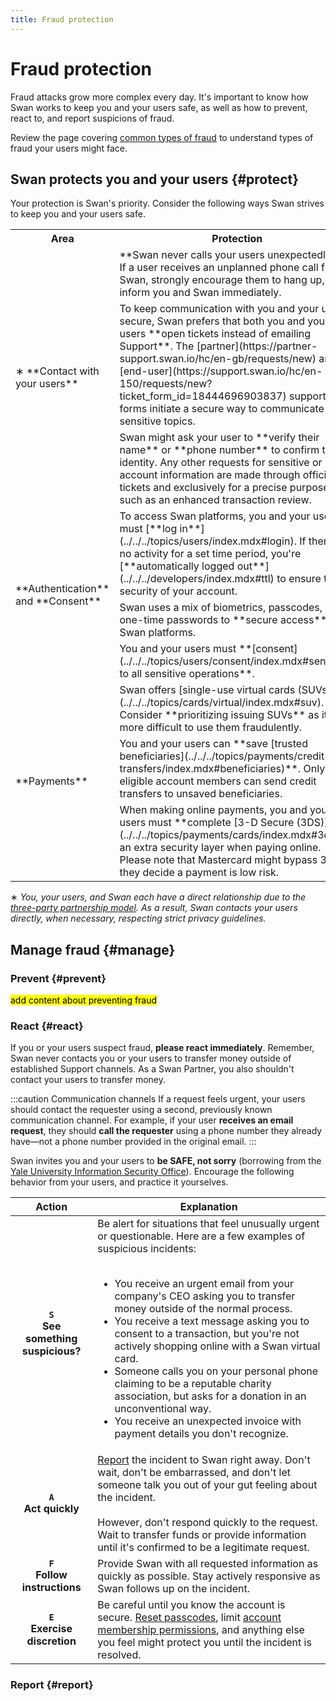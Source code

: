 ```yaml
---
title: Fraud protection
---
```


# Fraud protection

Fraud attacks grow more complex every day.
It's important to know how Swan works to keep you and your users safe, as well as how to prevent, react to, and report suspicions of fraud.

Review the page covering [common types of fraud](./types.mdx) to understand types of fraud your users might face.


<TrustCenter />

## Swan protects you and your users {#protect}

Your protection is Swan's priority.
Consider the following ways Swan strives to keep you and your users safe.

<table>
  <tr>
    <th>Area</th>
    <th>Protection</th>
  </tr>
  <tr>
    <td rowspan="3">∗ **Contact with your users**</td>
    <td>**Swan never calls your users unexpectedly**. If a user receives an unplanned phone call from Swan, strongly encourage them to hang up, then inform you and Swan immediately.</td>
  </tr>
  <tr>
    <td>To keep communication with you and your users secure, Swan prefers that both you and your users **open tickets instead of emailing Support**. The [partner](https://partner-support.swan.io/hc/en-gb/requests/new) and [end-user](https://support.swan.io/hc/en-150/requests/new?ticket_form_id=18444696903837) support forms initiate a secure way to communicate about sensitive topics.</td>
  </tr>
  <tr>
    <td>Swan might ask your user to **verify their name** or **phone number** to confirm their identity. Any other requests for sensitive or account information are made through official tickets and exclusively for a precise purpose, such as an enhanced transaction review.</td>
  </tr>
  <tr>
    <td rowspan="3">**Authentication** and **Consent**</td>
    <td>To access Swan platforms, you and your users must [**log in**](../../../topics/users/index.mdx#login). If there's no activity for a set time period, you're [**automatically logged out**](../../../developers/index.mdx#ttl) to ensure the security of your account.</td>
  </tr>
  <tr>
    <td>Swan uses a mix of biometrics, passcodes, and one-time passwords to **secure access** to Swan platforms.</td>
  </tr>
  <tr>
    <td>You and your users must **[consent](../../../topics/users/consent/index.mdx#sensitive) to all sensitive operations**.</td>
  </tr>
  <tr>
    <td rowspan="3">**Payments**</td>
    <td>Swan offers [single-use virtual cards (SUVs)](../../../topics/cards/virtual/index.mdx#suv). Consider **prioritizing issuing SUVs** as it's more difficult to use them fraudulently.</td>
  </tr>
  <tr>
    <td>You and your users can **save [trusted beneficiaries](../../../topics/payments/credit-transfers/index.mdx#beneficiaries)**. Only eligible account members can send credit transfers to unsaved beneficiaries.</td>
  </tr>
  <td>When making online payments, you and your users must **complete [3-D Secure (3DS)](../../../topics/payments/cards/index.mdx#3ds)**, an extra security layer when paying online. Please note that Mastercard might bypass 3DS if they decide a payment is low risk.</td>
</table>

∗ *You, your users, and Swan each have a direct relationship due to the [three-party partnership model](../../index.mdx#model).
As a result, Swan contacts your users directly, when necessary, respecting strict privacy guidelines.*

## Manage fraud {#manage}

### Prevent {#prevent}

<mark>add content about preventing fraud</mark>

### React {#react}

If you or your users suspect fraud, **please react immediately**.
Remember, Swan never contacts you or your users to transfer money outside of established Support channels.
As a Swan Partner, you also shouldn't contact your users to transfer money.

:::caution Communication channels
If a request feels urgent, your users should contact the requester using a second, previously known communication channel.
For example, if your user **receives an email request**, they should **call the requester** using a phone number they already have—not a phone number provided in the original email.
:::

Swan invites you and your users to **be SAFE, not sorry** (borrowing from the [Yale University Information Security Office](https://cybersecurity.yale.edu/)).
Encourage the following behavior from your users, and practice it yourselves.

| Action | Explanation |
| :---: | --- |
| **`S`**<br />**See something suspicious?** | Be alert for situations that feel unusually urgent or questionable. Here are a few examples of suspicious incidents:<br /><br /><ul><li>You receive an urgent email from your company's CEO asking you to transfer money outside of the normal process.</li><li>You receive a text message asking you to consent to a transaction, but you're not actively shopping online with a Swan virtual card.</li><li>Someone calls you on your personal phone claiming to be a reputable charity association, but asks for a donation in an unconventional way.</li><li>You receive an unexpected invoice with payment details you don't recognize.</li></ul> |
| **`A`**<br />**Act quickly** | [Report](#report) the incident to Swan right away. Don't wait, don't be embarrassed, and don't let someone talk you out of your gut feeling about the incident.<br /><br />However, don't respond quickly to the request. Wait to transfer funds or provide information until it's confirmed to be a legitimate request. |
| **`F`**<br />**Follow instructions** | Provide Swan with all requested information as quickly as possible. Stay actively responsive as Swan follows up on the incident. |
| **`E`**<br />**Exercise discretion** | Be careful until you know the account is secure. [Reset passcodes](https://support.swan.io/hc/en-150/articles/20531243310749), limit [account membership permissions](../../../topics/accounts/memberships/index.mdx#permissions), and anything else you feel might protect you until the incident is resolved. |

### Report {#report}


<ReportFraud />